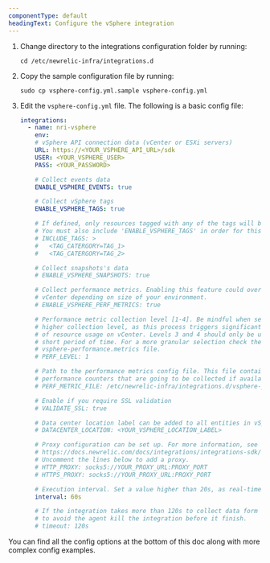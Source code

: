 ```yaml
---
componentType: default
headingText: Configure the vSphere integration
---
```


1. Change directory to the integrations configuration folder by running:

    ```shell
    cd /etc/newrelic-infra/integrations.d
    ```

2. Copy the sample configuration file by running:

    ```shell
    sudo cp vsphere-config.yml.sample vsphere-config.yml
    ```

3. Edit the `vsphere-config.yml` file. The following is a basic config file:

    ```yml
    integrations:
      - name: nri-vsphere
        env:
        # vSphere API connection data (vCenter or ESXi servers)
        URL: https://<YOUR_VSPHERE_API_URL>/sdk
        USER: <YOUR_VSPHERE_USER>
        PASS: <YOUR_PASSWORD>
    
        # Collect events data
        ENABLE_VSPHERE_EVENTS: true
    
        # Collect vSphere tags
        ENABLE_VSPHERE_TAGS: true
    
        # If defined, only resources tagged with any of the tags will be included in the results.
        # You must also include 'ENABLE_VSPHERE_TAGS' in order for this option to work.
        # INCLUDE_TAGS: >
        #   <TAG_CATERGORY=TAG_1>
        #   <TAG_CATERGORY=TAG_2>
    
        # Collect snapshots's data
        # ENABLE_VSPHERE_SNAPSHOTS: true
    
        # Collect performance metrics. Enabling this feature could overload
        # vCenter depending on size of your environment.
        # ENABLE_VSPHERE_PERF_METRICS: true
    
        # Performance metric collection level [1-4]. Be mindful when setting a
        # higher collection level, as this process triggers significant increase
        # of resource usage on vCenter. Levels 3 and 4 should only be used for a
        # short period of time. For a more granular selection check the
        # vsphere-performance.metrics file.
        # PERF_LEVEL: 1
    
        # Path to the performance metrics config file. This file contains the
        # performance counters that are going to be collected if available.
        # PERF_METRIC_FILE: /etc/newrelic-infra/integrations.d/vsphere-performance.metrics
    
        # Enable if you require SSL validation
        # VALIDATE_SSL: true
    
        # Data center location label can be added to all entities in vSphere.
        # DATACENTER_LOCATION: <YOUR_VSPHERE_LOCATION_LABEL>
    
        # Proxy configuration can be set up. For more information, see the docs:
        # https://docs.newrelic.com/docs/integrations/integrations-sdk/file-specifications/integration-configuration-file-specifications-agent-v180
        # Uncomment the lines below to add a proxy.
        # HTTP_PROXY: socks5://YOUR_PROXY_URL:PROXY_PORT
        # HTTPS_PROXY: socks5://YOUR_PROXY_URL:PROXY_PORT
    
        # Execution interval. Set a value higher than 20s, as real-time vSphere samples are run every 20s.
        interval: 60s
    
        # If the integration takes more than 120s to collect data form vCenter the timeout parameter needs to be increased
        # to avoid the agent kill the integration before it finish.
        # timeout: 120s
    ```

You can find all the config options at the bottom of this doc along with more complex config examples.


